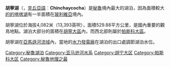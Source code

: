 {{Infobox lake
 | lake_name = 胡寧湖<br>Lago Junín
 | image_lake = Lago_de_Junin-Juni_Peru.jpg
 | caption_lake = 
 | image_bathymetry = 
 | caption_bathymetry = 
 | location = 
 | coords = {{coord|11|01|S|76|07|W|type:waterbody_region:PE|display=inline,title}}
 | type = 
 | inflow = 
 | outflow = [[Upamayo|Upamayo]]-[[曼塔羅河|曼塔羅河]] 
 | catchment = 
 | basin_countries = {{PER}}
 | length = 
 | width = 
 | area = {{convert|529.88|sqkm|sqmi}}
 | depth = 
 | max-depth = 
 | volume = 
 | residence_time = 
 | shore = 
 | elevation = {{convert|4082|m|ft}}
 | islands = 
 | cities = 
}}
'''胡寧湖'''（{{lang-es|'''Lago Junín'''}}，[[克丘亞語|克丘亞語]]︰'''Chinchaycocha'''）是[[秘魯|秘魯]]境內最大的湖泊，因為面積較大[[的的喀喀湖|的的喀喀湖]]有一半面積在[[玻利維亞|玻利維亞]]境內。

胡寧湖位於海拔4,082米（13,393英呎），面積529.88平方公里，是國內重要的觀鳥地點。湖泊大部分的面積在[[胡寧大區|胡寧大區]]內，而西北部則屬於[[帕斯科大區|帕斯科大區]]。

胡寧湖在[[亞馬遜河|亞馬遜河]][[流域|流域]]內，當地的[[水力發電|水力發電廠]]在湖泊的出口處調節湖泊水位。

{{Peru-geo-stub}}
{{DEFAULTSORT:Junín}}
[[Category:秘魯湖泊|Category:秘魯湖泊]]
[[Category:亚马逊河水系|Category:亚马逊河水系]]
[[Category:胡宁大区|Category:胡宁大区]]
[[Category:帕斯科大区|Category:帕斯科大区]]
[[Category:秘魯地理之最|Category:秘魯地理之最]]